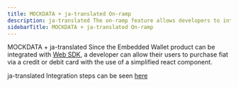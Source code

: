 ```yaml
---
title: MOCKDATA + ja-translated On-ramp
description: ja-translated The on-ramp feature allows developers to integrate the Embedded Wallet with Web SDK, enabling users to easily purchase fiat currency using a credit or debit card through a simplified react component.
sidebarTitle: MOCKDATA + ja-translated On-ramp
---
```


MOCKDATA + ja-translated Since the Embedded Wallet product can be integrated  with [Web SDK](/sdk/web/overview), a developer can allow their users to purchase fiat via a credit or debit card with the use of a simplified react component.

ja-translated Integration steps can be seen [here](/sdk/web/guides/on-ramp)